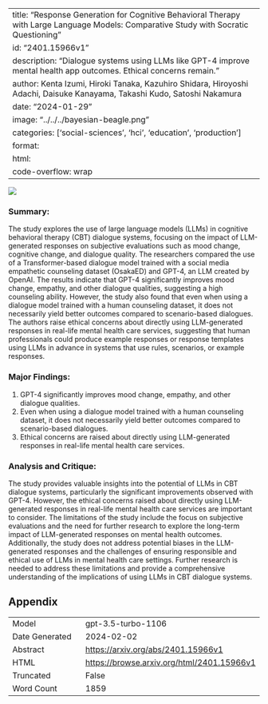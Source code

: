 
---
title: "Response Generation for Cognitive Behavioral Therapy with Large Language Models: Comparative Study with Socratic Questioning"
id: "2401.15966v1"
description: "Dialogue systems using LLMs like GPT-4 improve mental health app outcomes. Ethical concerns remain."
author: Kenta Izumi, Hiroki Tanaka, Kazuhiro Shidara, Hiroyoshi Adachi, Daisuke Kanayama, Takashi Kudo, Satoshi Nakamura
date: "2024-01-29"
image: "../../../bayesian-beagle.png"
categories: ['social-sciences', 'hci', 'education', 'production']
format:
  html:
    code-overflow: wrap
---

![](None)

### **Summary:**
The study explores the use of large language models (LLMs) in cognitive behavioral therapy (CBT) dialogue systems, focusing on the impact of LLM-generated responses on subjective evaluations such as mood change, cognitive change, and dialogue quality. The researchers compared the use of a Transformer-based dialogue model trained with a social media empathetic counseling dataset (OsakaED) and GPT-4, an LLM created by OpenAI. The results indicate that GPT-4 significantly improves mood change, empathy, and other dialogue qualities, suggesting a high counseling ability. However, the study also found that even when using a dialogue model trained with a human counseling dataset, it does not necessarily yield better outcomes compared to scenario-based dialogues. The authors raise ethical concerns about directly using LLM-generated responses in real-life mental health care services, suggesting that human professionals could produce example responses or response templates using LLMs in advance in systems that use rules, scenarios, or example responses.

### Major Findings:
1. GPT-4 significantly improves mood change, empathy, and other dialogue qualities.
2. Even when using a dialogue model trained with a human counseling dataset, it does not necessarily yield better outcomes compared to scenario-based dialogues.
3. Ethical concerns are raised about directly using LLM-generated responses in real-life mental health care services.

### Analysis and Critique:
The study provides valuable insights into the potential of LLMs in CBT dialogue systems, particularly the significant improvements observed with GPT-4. However, the ethical concerns raised about directly using LLM-generated responses in real-life mental health care services are important to consider. The limitations of the study include the focus on subjective evaluations and the need for further research to explore the long-term impact of LLM-generated responses on mental health outcomes. Additionally, the study does not address potential biases in the LLM-generated responses and the challenges of ensuring responsible and ethical use of LLMs in mental health care settings. Further research is needed to address these limitations and provide a comprehensive understanding of the implications of using LLMs in CBT dialogue systems.

## Appendix

|          |          |
|----------|----------|
| Model     | gpt-3.5-turbo-1106       |
| Date Generated     | 2024-02-02       |
| Abstract | [https://arxiv.org/abs/2401.15966v1](https://arxiv.org/abs/2401.15966v1)        |
| HTML     | [https://browse.arxiv.org/html/2401.15966v1](https://browse.arxiv.org/html/2401.15966v1)       |
| Truncated       | False       |
| Word Count       | 1859       |